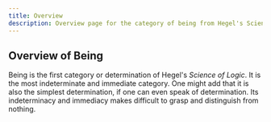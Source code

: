 ```yaml
---
title: Overview
description: Overview page for the category of being from Hegel's Science of Logic.
---
```


## Overview of Being

Being is the first category or determination of Hegel's _Science of Logic_. It is the most indeterminate and immediate category. One might add that it is also the simplest determination, if one can even speak of determination. Its indeterminacy and immediacy makes difficult to grasp and distinguish from nothing.
